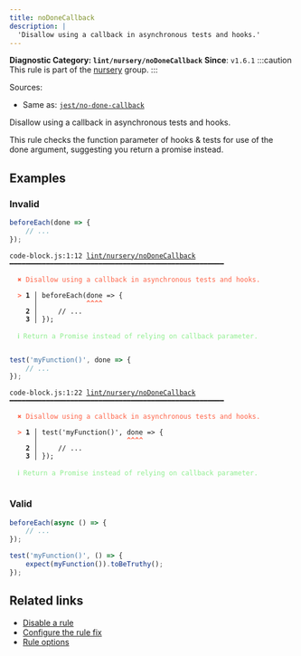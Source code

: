 ```yaml
---
title: noDoneCallback
description: |
  'Disallow using a callback in asynchronous tests and hooks.'
---
```


**Diagnostic Category: `lint/nursery/noDoneCallback`**
<Tabs>
<TabItem label="JavaScript (and super languages)" icon="seti:javascript">
**Since**: `v1.6.1`
:::caution
This rule is part of the [nursery](/linter/rules/#nursery) group.
:::

Sources: 
- Same as: <a href="https://github.com/jest-community/eslint-plugin-jest/blob/main/docs/rules/no-done-callback.md" target="_blank"><code>jest/no-done-callback</code></a>

Disallow using a callback in asynchronous tests and hooks.

This rule checks the function parameter of hooks & tests for use of the done argument, suggesting you return a promise instead.

## Examples

### Invalid

```js
beforeEach(done => {
    // ...
});
```

<pre class="language-text"><code class="language-text">code-block.js:1:12 <a href="https://biomejs.dev/linter/rules/no-done-callback">lint/nursery/noDoneCallback</a> ━━━━━━━━━━━━━━━━━━━━━━━━━━━━━━━━━━━━━━━━━━━━━━━━━━━━━<br /><br /><strong><span style="color: Tomato;">  </span></strong><strong><span style="color: Tomato;">✖</span></strong> <span style="color: Tomato;">Disallow using a callback in asynchronous tests and hooks.</span><br />  <br /><strong><span style="color: Tomato;">  </span></strong><strong><span style="color: Tomato;">&gt;</span></strong> <strong>1 │ </strong>beforeEach(done =&gt; &#123;<br />   <strong>   │ </strong>           <strong><span style="color: Tomato;">^</span></strong><strong><span style="color: Tomato;">^</span></strong><strong><span style="color: Tomato;">^</span></strong><strong><span style="color: Tomato;">^</span></strong><br />    <strong>2 │ </strong>    // ...<br />    <strong>3 │ </strong>&#125;);<br />  <br /><strong><span style="color: lightgreen;">  </span></strong><strong><span style="color: lightgreen;">ℹ</span></strong> <span style="color: lightgreen;">Return a Promise instead of relying on callback parameter.</span><br />  <br /></code></pre>

```js
test('myFunction()', done => {
    // ...
});
```

<pre class="language-text"><code class="language-text">code-block.js:1:22 <a href="https://biomejs.dev/linter/rules/no-done-callback">lint/nursery/noDoneCallback</a> ━━━━━━━━━━━━━━━━━━━━━━━━━━━━━━━━━━━━━━━━━━━━━━━━━━━━━<br /><br /><strong><span style="color: Tomato;">  </span></strong><strong><span style="color: Tomato;">✖</span></strong> <span style="color: Tomato;">Disallow using a callback in asynchronous tests and hooks.</span><br />  <br /><strong><span style="color: Tomato;">  </span></strong><strong><span style="color: Tomato;">&gt;</span></strong> <strong>1 │ </strong>test('myFunction()', done =&gt; &#123;<br />   <strong>   │ </strong>                     <strong><span style="color: Tomato;">^</span></strong><strong><span style="color: Tomato;">^</span></strong><strong><span style="color: Tomato;">^</span></strong><strong><span style="color: Tomato;">^</span></strong><br />    <strong>2 │ </strong>    // ...<br />    <strong>3 │ </strong>&#125;);<br />  <br /><strong><span style="color: lightgreen;">  </span></strong><strong><span style="color: lightgreen;">ℹ</span></strong> <span style="color: lightgreen;">Return a Promise instead of relying on callback parameter.</span><br />  <br /></code></pre>

### Valid

```js
beforeEach(async () => {
    // ...
});
```

```js
test('myFunction()', () => {
    expect(myFunction()).toBeTruthy();
});
```

## Related links

- [Disable a rule](/linter/#disable-a-lint-rule)
- [Configure the rule fix](/linter#configure-the-rule-fix)
- [Rule options](/linter/#rule-options)

</TabItem>
</Tabs>

